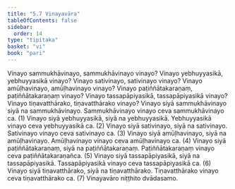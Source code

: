```yaml
---
title: "5.7 Vinayavāra"
tableOfContents: false
sidebar:
  order: 14
type: "tipitaka"
basket: "vi"
book: "pari"
---
```



<DynamicBreadcrumb />

<Division number="302" book="pari">

<Paragraph number="1288" book="pari">
Vinayo sammukhāvinayo, sammukhāvinayo vinayo? Vinayo yebhuyyasikā, yebhuyyasikā vinayo? Vinayo sativinayo, sativinayo vinayo? Vinayo amūḷhavinayo, amūḷhavinayo vinayo? Vinayo paṭiññātakaraṇaṃ, paṭiññātakaraṇaṃ vinayo? Vinayo tassapāpiyasikā, tassapāpiyasikā vinayo? Vinayo tiṇavatthārako, tiṇavatthārako vinayo?
</Paragraph>

<Paragraph number="1289" book="pari">
Vinayo siyā sammukhāvinayo siyā na sammukhāvinayo. Sammukhāvinayo vinayo ceva sammukhāvinayo ca. (1)
</Paragraph>

<Paragraph number="1290" book="pari">
Vinayo siyā yebhuyyasikā, siyā na yebhuyyasikā. Yebhuyyasikā vinayo ceva yebhuyyasikā ca. (2)
</Paragraph>

<Paragraph number="1291" book="pari">
Vinayo siyā sativinayo, siyā na sativinayo. Sativinayo vinayo ceva sativinayo ca. (3)
</Paragraph>

<Paragraph number="1292" book="pari">
Vinayo siyā amūḷhavinayo, siyā na amūḷhavinayo. Amūḷhavinayo vinayo ceva amūḷhavinayo ca. (4)
</Paragraph>

<Paragraph number="1293" book="pari">
Vinayo siyā paṭiññātakaraṇaṃ, siyā na paṭiññātakaraṇaṃ. Paṭiññātakaraṇaṃ vinayo ceva paṭiññātakaraṇañca. (5)
</Paragraph>

<Paragraph number="1294" book="pari">
Vinayo siyā tassapāpiyasikā, siyā na tassapāpiyasikā. Tassapāpiyasikā vinayo ceva tassapāpiyasikā ca. (6)
</Paragraph>

<Paragraph number="1295" book="pari">
Vinayo siyā tiṇavatthārako, siyā na tiṇavatthārako. Tiṇavatthārako vinayo ceva tiṇavatthārako ca. (7)

</Paragraph>
</Division>

<Paragraph number="1296" type="center" book="pari">
Vinayavāro niṭṭhito dvādasamo.
</Paragraph>